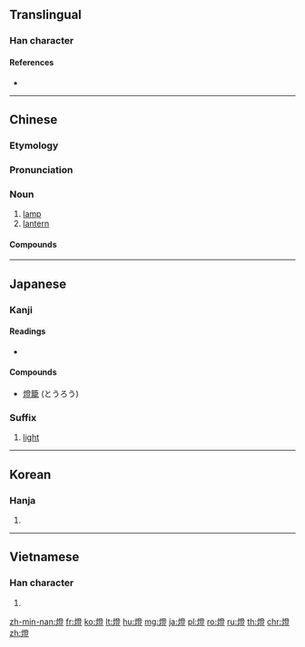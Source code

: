 {{also|灯}}
==Translingual==

===Han character===
{{Han char|rn=86|rad=火|as=12|sn=16|four=92818|canj=FNOT|ids=⿰火登}}

====References====
* {{Han ref|kx=0682.140|dkj=19402|dj=1094.100|hdz=32238.110|uh=71C8|ud=29128|bh=BF4F|bd=48975}}

----

==Chinese==
{{zh-forms|s=灯}}

===Etymology===
{{Han compound|火|登|c1=s|c2=p|t1=candlelight|ls=psc}}

===Pronunciation===
{{zh-pron
|m=dēng
|c=dang1
|h=pfs=tên
|mn=teng
|w=1ten
|mc=y
|oc=y
|cat=n
}}

===Noun===
{{zh-noun}}

# [[lamp]]
# [[lantern]]

====Compounds====
{{zh-der|燈泡|電燈|照明燈|燈塔|燈光|燈源|日光燈}}

----

==Japanese==

===Kanji===
{{ja-kanji|grade=n|rs=火12}}

====Readings====
* {{ja-readings|goon=[[とう]] (tō), [[ちょう]] (chō)|kanon=[[とう]] (tō), [[てい]] (tei)|toon=[[ちん]] (chin), [[とん]] (ton)|kun=[[あかし]], [[ともしび]] (tomoshibi), [[ひ]] (hi)}}

====Compounds====
* [[燈籠]] (とうろう)

===Suffix===
{{ja-pos|suffix|とう|shin=灯}}
# [[light]]

----

==Korean==

===Hanja===
{{ko-hanja|hangeul=등|eumhun=|rv=deung|mr=tŭng|y=tung}}

# {{defn|lang=ko|sort=火12}}

----

==Vietnamese==

===Han character===
{{vi-hantu|[[đăng]]|rs=火12}}

# {{defn|lang=vi|sort=火12}}

[[zh-min-nan:燈]]
[[fr:燈]]
[[ko:燈]]
[[lt:燈]]
[[hu:燈]]
[[mg:燈]]
[[ja:燈]]
[[pl:燈]]
[[ro:燈]]
[[ru:燈]]
[[th:燈]]
[[chr:燈]]
[[zh:燈]]
